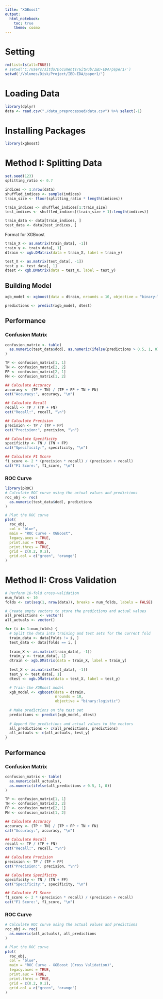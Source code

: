 ```yaml
---
title: "XGBoost"
output: 
  html_notebook: 
    toc: true
    theme: cosmo
---
```


# Setting

```r
rm(list=ls(all=TRUE))
# setwd('C:/Users/sitdo/Documents/GitHub/IBD-EDA/paper1/')
setwd('/Volumes/Disk/Project/IBD-EDA/paper1/')
```

# Loading Data

```r
library(dplyr)
data <- read.csv("./data_preprocessed/data.csv") %>% select(-1)
```

# Installing Packages

```r
library(xgboost)
```

# Method I: Splitting Data

```r
set.seed(123)
splitting_ratio <- 0.7

indices <- 1:nrow(data)
shuffled_indices <- sample(indices) 
train_size <- floor(splitting_ratio * length(indices))

train_indices <- shuffled_indices[1:train_size]
test_indices <- shuffled_indices[(train_size + 1):length(indices)]

train_data <- data[train_indices, ]
test_data <- data[test_indices, ]
```

Format for XGBoost

```r
train_X <- as.matrix(train_data[, -1])
train_y <- train_data[, 1]
dtrain <- xgb.DMatrix(data = train_X, label = train_y)

test_X <- as.matrix(test_data[, -1])
test_y <- test_data[, 1]
dtest <- xgb.DMatrix(data = test_X, label = test_y)
```

## Building Model

```r
xgb_model <- xgboost(data = dtrain, nrounds = 10, objective = "binary:logistic")

predictions <- predict(xgb_model, dtest)
```

## Performance

### Confusion Matrix

```r
confusion_matrix <- table(
  as.numeric(test_data$dod), as.numeric(ifelse(predictions > 0.5, 1, 0))
)

TP <- confusion_matrix[1, 1]
TN <- confusion_matrix[2, 2]
FP <- confusion_matrix[2, 1]
FN <- confusion_matrix[1, 2]

## Calculate Accuracy
accuracy <- (TP + TN) / (TP + FP + TN + FN)
cat("Accuracy:", accuracy, "\n")

## Calculate Recall
recall <- TP / (TP + FN)
cat("Recall:", recall, "\n")

## Calculate Precision
precision <- TP / (TP + FP)
cat("Precision:", precision, "\n")

## Calculate Specificity
specificity <- TN / (TN + FP)
cat("Specificity:", specificity, "\n")

## Calculate F1 Score
f1_score <- 2 * (precision * recall) / (precision + recall)
cat("F1 Score:", f1_score, "\n")
```

### ROC Curve

```r
library(pROC)
# Calculate ROC curve using the actual values and predictions
roc_obj <- roc(
  as.numeric(test_data$dod), predictions
)

# Plot the ROC curve
plot(
  roc_obj,
  col = "blue",
  main = "ROC Curve - XGBoost",
  legacy.axes = TRUE,
  print.auc = TRUE,
  print.thres = TRUE,
  grid = c(0.2, 0.2),
  grid.col = c("green", "orange")
)
```

# Method II: Cross Validation

```r
# Perform 10-fold cross-validation
num_folds <- 10
folds <- cut(seq(1, nrow(data)), breaks = num_folds, labels = FALSE)

# Create empty vectors to store the predictions and actual values
all_predictions <- vector()
all_actuals <- vector()

for (i in 1:num_folds) {
  # Split the data into training and test sets for the current fold
  train_data <- data[folds != i, ]
  test_data <- data[folds == i, ]
  
  train_X <- as.matrix(train_data[, -1])
  train_y <- train_data[, 1]
  dtrain <- xgb.DMatrix(data = train_X, label = train_y)
  
  test_X <- as.matrix(test_data[, -1])
  test_y <- test_data[, 1]
  dtest <- xgb.DMatrix(data = test_X, label = test_y)

  # Train the XGBoost model
  xgb_model <- xgboost(data = dtrain, 
                       nrounds = 10, 
                       objective = "binary:logistic")
  
  # Make predictions on the test set
  predictions <- predict(xgb_model, dtest)
  
  # Append the predictions and actual values to the vectors
  all_predictions <- c(all_predictions, predictions)
  all_actuals <- c(all_actuals, test_y)
}

```

## Performance

### Confusion Matrix

```r
confusion_matrix <- table(
  as.numeric(all_actuals), 
  as.numeric(ifelse(all_predictions > 0.5, 1, 0))
)

TP <- confusion_matrix[1, 1]
TN <- confusion_matrix[2, 2]
FP <- confusion_matrix[2, 1]
FN <- confusion_matrix[1, 2]

## Calculate Accuracy
accuracy <- (TP + TN) / (TP + FP + TN + FN)
cat("Accuracy:", accuracy, "\n")

## Calculate Recall
recall <- TP / (TP + FN)
cat("Recall:", recall, "\n")

## Calculate Precision
precision <- TP / (TP + FP)
cat("Precision:", precision, "\n")

## Calculate Specificity
specificity <- TN / (TN + FP)
cat("Specificity:", specificity, "\n")

## Calculate F1 Score
f1_score <- 2 * (precision * recall) / (precision + recall)
cat("F1 Score:", f1_score, "\n")

```

### ROC Curve

```r
# Calculate ROC curve using the actual values and predictions
roc_obj <- roc(
  as.numeric(all_actuals), all_predictions
)

# Plot the ROC curve
plot(
  roc_obj,
  col = "blue",
  main = "ROC Curve - XGBoost (Cross Validation)",
  legacy.axes = TRUE,
  print.auc = TRUE,
  print.thres = TRUE,
  grid = c(0.2, 0.2),
  grid.col = c("green", "orange")
)
```
